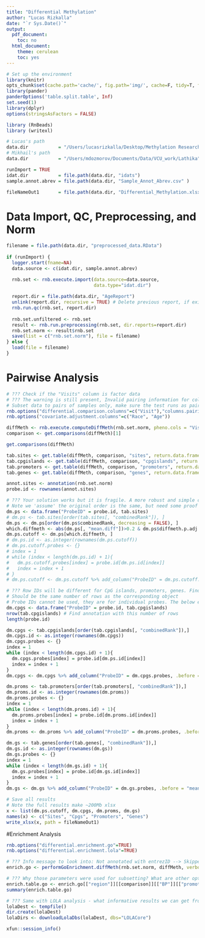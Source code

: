 ```yaml
---
title: "Differential Methylation"
author: "Lucas Rizkalla"
date: "`r Sys.Date()`"
output:
  pdf_document:
    toc: no
  html_document:
    theme: cerulean
    toc: yes
---
```


```r
# Set up the environment
library(knitr)
opts_chunk$set(cache.path='cache/', fig.path='img/', cache=F, tidy=T, fig.keep='high', echo=F, dpi=100, warnings=F, message=F, comment=NA, warning=F, results='as.is', fig.width = 10, fig.height = 6) #out.width=700, 
library(pander)
panderOptions('table.split.table', Inf)
set.seed(1)
library(dplyr)
options(stringsAsFactors = FALSE)
```

```r
library (RnBeads)
library (writexl)
```

```r
# Lucas's path
data.dir           = "/Users/lucasrizkalla/Desktop/Methylation Research-VCU/Methylation850K/data"
# Mikhail's path
data.dir           = "/Users/mdozmorov/Documents/Data/VCU_work/Lathika"

runImport = TRUE
idat.dir           = file.path(data.dir, "idats")
sample.annot.abrev = file.path(data.dir, "Sample_Annot_Abrev.csv" )

fileNameOut1       = file.path(data.dir, "Differential_Methylation.xlsx")
```

# Data Import, QC, Preprocessing, and Norm

```r
filename = file.path(data.dir, "preprocessed_data.RData")
  
if (runImport) {
  logger.start(fname=NA)
  data.source <- c(idat.dir, sample.annot.abrev)

  rnb.set <- rnb.execute.import(data.source=data.source,
                                data.type="idat.dir")
  
  report.dir = file.path(data.dir, "AgeReport")
  unlink(report.dir, recursive = TRUE) # Delete previous report, if exists, otherwise error
  rnb.run.qc(rnb.set, report.dir)
  
  rnb.set.unfiltered <- rnb.set
  result <- rnb.run.preprocessing(rnb.set, dir.reports=report.dir)
  rnb.set.norm <- result$rnb.set
  save(list = c("rnb.set.norm"), file = filename)
} else {
  load(file = filename)
}

```

# Pairwise Analysis

```r
# ??? Check if the "Visits" column is factor data
# ??? The warning is still present, Invalid pairing information for column Visit . --> Treating as unpaired.
# Subset data to pairs of samples only, make sure the test runs as paired
rnb.options("differential.comparison.columns"=c("Visit"),"columns.pairing"=c("Visit"="ID"))
rnb.options("covariate.adjustment.columns"=c("Race", "Age"))

diffMeth <- rnb.execute.computeDiffMeth(rnb.set.norm, pheno.cols = "Visit")
comparison <- get.comparisons(diffMeth)[1]

get.comparisons(diffMeth)

tab.sites <- get.table(diffMeth, comparison, "sites", return.data.frame = TRUE)
tab.cpgislands <- get.table(diffMeth, comparison, "cpgislands", return.data.frame = TRUE)
tab.promoters <- get.table(diffMeth, comparison, "promoters", return.data.frame = TRUE)
tab.genes <- get.table(diffMeth, comparison, "genes", return.data.frame = TRUE)

annot.sites <- annotation(rnb.set.norm)
probe.id <- rownames(annot.sites)

# ??? Your solution works but it is fragile. A more robust and simple code below. 
# Note we 'assume' the original order is the same, but need some proof
dm.ps <- data.frame("ProbeID" = probe.id, tab.sites)
# dm.ps <- tab.sites[order(tab.sites[, "combinedRank"]), ]
dm.ps <- dm.ps[order(dm.ps$combinedRank, decreasing = FALSE), ]
which.diffmeth <- abs(dm.ps[, "mean.diff"])>0.2 & dm.ps$diffmeth.p.adj.fdr<0.05
dm.ps.cutoff <- dm.ps[which.diffmeth, ]
# dm.ps.id <- as.integer(rownames(dm.ps.cutoff))
# dm.ps.cutoff.probes <- {}
# index = 1
# while (index < length(dm.ps.id) + 1){
#   dm.ps.cutoff.probes[index] = probe.id[dm.ps.id[index]]
#   index = index + 1
# }
# dm.ps.cutoff <- dm.ps.cutoff %>% add_column("ProbeID" = dm.ps.cutoff.probes, .before = "mean.g1")

# ??? Row IDs will be different for CpG islands, promoters, genes. Find out shich ones.
# Should be the same number of rows as the corresponding object
# Probe IDs cannot be used, they are for individual probes. The below errors
dm.cpgs <- data.frame("ProbeID" = probe.id, tab.cpgislands)
nrow(tab.cpgislands) # Find annotation with this number of rows
length(probe.id)

dm.cpgs <- tab.cpgislands[order(tab.cpgislands[, "combinedRank"]),]
dm.cpgs.id <- as.integer(rownames(dm.cpgs))
dm.cpgs.probes <- {}
index = 1
while (index < length(dm.cpgs.id) + 1){
  dm.cpgs.probes[index] = probe.id[dm.ps.id[index]]
  index = index + 1
}
dm.cpgs <- dm.cpgs %>% add_column("ProbeID" = dm.cpgs.probes, .before = "mean.mean.g1")

dm.proms <- tab.promoters[order(tab.promoters[, "combinedRank"]),]
dm.proms.id <- as.integer(rownames(dm.proms))
dm.proms.probes <- {}
index = 1
while (index < length(dm.proms.id) + 1){
  dm.proms.probes[index] = probe.id[dm.proms.id[index]]
  index = index + 1
}
dm.proms <- dm.proms %>% add_column("ProbeID" = dm.proms.probes, .before = "mean.mean.g1")

dm.gs <- tab.genes[order(tab.genes[, "combinedRank"]),]
dm.gs.id <- as.integer(rownames(dm.gs))
dm.gs.probes <- {}
index = 1
while (index < length(dm.gs.id) + 1){
  dm.gs.probes[index] = probe.id[dm.gs.id[index]]
  index = index + 1
}
dm.gs <- dm.gs %>% add_column("ProbeID" = dm.gs.probes, .before = "mean.mean.g1")

# Save all results
# Note the full results make ~200Mb xlsx
x <- list(dm.ps.cutoff, dm.cpgs, dm.proms, dm.gs) 
names(x) <- c("Sites", "Cpgs", "Promoters", "Genes")
write_xlsx(x, path = fileNameOut1)
```

#Enrichment Analysis

```r
rnb.options("differential.enrichment.go"=TRUE)
rnb.options("differential.enrichment.lola"=TRUE)

# ??? Info message to look into: Not annotated with entrezID --> Skipped
enrich.go <- performGoEnrichment.diffMeth(rnb.set.norm, diffMeth, verbose=TRUE)

# ??? Why those parameters were used for subsetting? What are other options that may be informative? Why they were not selected?
enrich.table.go <- enrich.go[["region"]][[comparison]][["BP"]][["promoters"]][["rankCut_500"]][["hypo"]]
summary(enrich.table.go)

# ??? Same with LOLA analysis - what informative results we can get from there?
lolaDest <- tempfile()
dir.create(lolaDest)
lolaDirs <- downloadLolaDbs(lolaDest, dbs="LOLACore")
```


```r
xfun::session_info()
```
